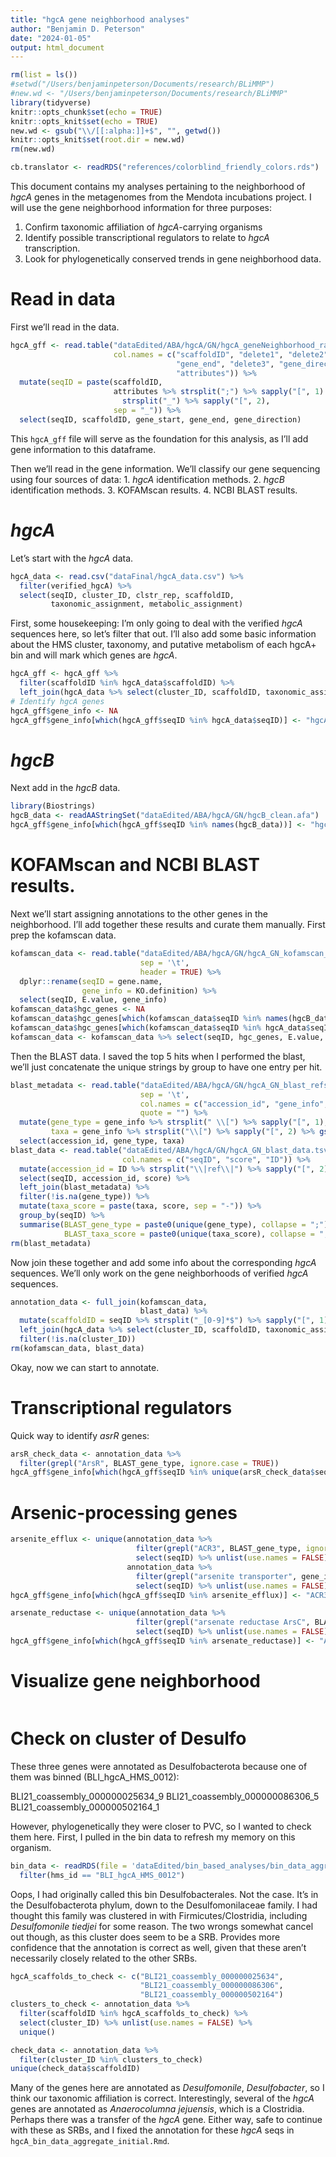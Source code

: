 ```yaml
---
title: "hgcA gene neighborhood analyses"
author: "Benjamin D. Peterson"
date: "2024-01-05"
output: html_document
---
```


```r
rm(list = ls())
#setwd("/Users/benjaminpeterson/Documents/research/BLiMMP")
#new.wd <- "/Users/benjaminpeterson/Documents/research/BLiMMP"
library(tidyverse)
knitr::opts_chunk$set(echo = TRUE)
knitr::opts_knit$set(echo = TRUE)
new.wd <- gsub("\\/[[:alpha:]]+$", "", getwd())
knitr::opts_knit$set(root.dir = new.wd)
rm(new.wd)
```
```r
cb.translator <- readRDS("references/colorblind_friendly_colors.rds")
```

This document contains my analyses pertaining to the neighborhood of *hgcA* genes in the metagenomes from the Mendota incubations project. I will use the gene neighborhood information for three purposes:

1. Confirm taxonomic affiliation of *hgcA*-carrying organisms
2. Identify possible transcriptional regulators to relate to *hgcA* transcription.
3. Look for phylogenetically conserved trends in gene neighborhood data.

# Read in data

First we'll read in the data.

```r
hgcA_gff <- read.table("dataEdited/ABA/hgcA/GN/hgcA_geneNeighborhood_raw.gff",
                       col.names = c("scaffoldID", "delete1", "delete2", "gene_start",
                                     "gene_end", "delete3", "gene_direction", "delete4",
                                     "attributes")) %>%
  mutate(seqID = paste(scaffoldID,
                       attributes %>% strsplit(";") %>% sapply("[", 1) %>%
                         strsplit("_") %>% sapply("[", 2),
                       sep = "_")) %>%
  select(seqID, scaffoldID, gene_start, gene_end, gene_direction)
```

This `hgcA_gff` file will serve as the foundation for this analysis, as I'll add gene information to this dataframe.

Then we'll read in the gene information. We'll classify our gene sequencing using four sources of data:
1. *hgcA* identification methods.
2. *hgcB* identification methods.
3. KOFAMscan results.
4. NCBI BLAST results.

# *hgcA*

Let's start with the *hgcA* data.

```r
hgcA_data <- read.csv("dataFinal/hgcA_data.csv") %>%
  filter(verified_hgcA) %>%
  select(seqID, cluster_ID, clstr_rep, scaffoldID,
         taxonomic_assignment, metabolic_assignment)
```

First, some housekeeping: I'm only going to deal with the verified *hgcA* sequences here, so let's filter that out.
I'll also add some basic information about the HMS cluster, taxonomy, and putative metabolism of each hgcA+ bin and will mark which genes are *hgcA*.

```r
hgcA_gff <- hgcA_gff %>%
  filter(scaffoldID %in% hgcA_data$scaffoldID) %>%
  left_join(hgcA_data %>% select(cluster_ID, scaffoldID, taxonomic_assignment, metabolic_assignment))
# Identify hgcA genes
hgcA_gff$gene_info <- NA
hgcA_gff$gene_info[which(hgcA_gff$seqID %in% hgcA_data$seqID)] <- "hgcA"
```

# *hgcB*

Next add in the *hgcB* data.

```r
library(Biostrings)
hgcB_data <- readAAStringSet("dataEdited/ABA/hgcA/GN/hgcB_clean.afa")
hgcA_gff$gene_info[which(hgcA_gff$seqID %in% names(hgcB_data))] <- "hgcB"
```

# KOFAMscan and NCBI BLAST results.

Next we'll start assigning annotations to the other genes in the neighborhood.
I'll add together these results and curate them manually.
First prep the kofamscan data.

```r
kofamscan_data <- read.table("dataEdited/ABA/hgcA/GN/hgcA_GN_kofamscan_qualityHits_clean.tsv",
                             sep = '\t',
                             header = TRUE) %>%
  dplyr::rename(seqID = gene.name,
                gene_info = KO.definition) %>%
  select(seqID, E.value, gene_info)
kofamscan_data$hgc_genes <- NA
kofamscan_data$hgc_genes[which(kofamscan_data$seqID %in% names(hgcB_data))] <- "hgcB"
kofamscan_data$hgc_genes[which(kofamscan_data$seqID %in% hgcA_data$seqID)] <- "hgcA"
kofamscan_data <- kofamscan_data %>% select(seqID, hgc_genes, E.value, gene_info)
```

Then the BLAST data.
I saved the top 5 hits when I performed the blast, we'll just concatenate the unique strings by group to have one entry per hit.

```r
blast_metadata <- read.table("dataEdited/ABA/hgcA/GN/hgcA_GN_blast_refseq_data.tsv",
                             sep = '\t',
                             col.names = c("accession_id", "gene_info", "taxid"),
                             quote = "") %>%
  mutate(gene_type = gene_info %>% strsplit(" \\[") %>% sapply("[", 1),
         taxa = gene_info %>% strsplit("\\[") %>% sapply("[", 2) %>% gsub("\\]", "", .)) %>%
  select(accession_id, gene_type, taxa)
blast_data <- read.table("dataEdited/ABA/hgcA/GN/hgcA_GN_blast_data.tsv",
                         col.names = c("seqID", "score", "ID")) %>%
  mutate(accession_id = ID %>% strsplit("\\|ref\\|") %>% sapply("[", 2) %>% gsub("\\|", "", .)) %>%
  select(seqID, accession_id, score) %>%
  left_join(blast_metadata) %>%
  filter(!is.na(gene_type)) %>%
  mutate(taxa_score = paste(taxa, score, sep = "-")) %>%
  group_by(seqID) %>%
  summarise(BLAST_gene_type = paste0(unique(gene_type), collapse = ";"),
            BLAST_taxa_score = paste0(unique(taxa_score), collapse = ";"))
rm(blast_metadata)
```

Now join these together and add some info about the corresponding *hgcA* sequences.
We'll only work on the gene neighborhoods of verified *hgcA* sequences.

```r
annotation_data <- full_join(kofamscan_data,
                             blast_data) %>%
  mutate(scaffoldID = seqID %>% strsplit("_[0-9]*$") %>% sapply("[", 1)) %>%
  left_join(hgcA_data %>% select(cluster_ID, scaffoldID, taxonomic_assignment, metabolic_assignment)) %>%
  filter(!is.na(cluster_ID))
rm(kofamscan_data, blast_data)
```

Okay, now we can start to annotate.

# Transcriptional regulators

Quick way to identify *asrR* genes:

```r
arsR_check_data <- annotation_data %>%
  filter(grepl("ArsR", BLAST_gene_type, ignore.case = TRUE))
hgcA_gff$gene_info[which(hgcA_gff$seqID %in% unique(arsR_check_data$seqID))] <- "arsR-like"
```
 

# Arsenic-processing genes

```r
arsenite_efflux <- unique(annotation_data %>%
                            filter(grepl("ACR3", BLAST_gene_type, ignore.case = TRUE)) %>%
                            select(seqID) %>% unlist(use.names = FALSE),
                          annotation_data %>%
                            filter(grepl("arsenite transporter", gene_info, ignore.case = TRUE)) %>%
                            select(seqID) %>% unlist(use.names = FALSE))
hgcA_gff$gene_info[which(hgcA_gff$seqID %in% arsenite_efflux)] <- "ACR3_arsenite_efflux"
```


```r
arsenate_reductase <- unique(annotation_data %>%
                            filter(grepl("arsenate reductase ArsC", BLAST_gene_type, ignore.case = TRUE)) %>%
                            select(seqID) %>% unlist(use.names = FALSE))
hgcA_gff$gene_info[which(hgcA_gff$seqID %in% arsenate_reductase)] <- "ArsC_arsenate_reductase"
```


# Visualize gene neighborhood

```r

```



# Check on cluster of Desulfo

These three genes were annotated as Desulfobacterota because one of them was binned (BLI_hgcA_HMS_0012):

BLI21_coassembly_000000025634_9
BLI21_coassembly_000000086306_5
BLI21_coassembly_000000502164_1

However, phylogenetically they were closer to PVC, so I wanted to check them here.
First, I pulled in the bin data to refresh my memory on this organism.

```r
bin_data <- readRDS(file = 'dataEdited/bin_based_analyses/bin_data_aggregate_2_metabolism.rds') %>%
  filter(hms_id == "BLI_hgcA_HMS_0012")
```

Oops, I had originally called this bin Desulfobacterales.
Not the case.
It's in the Desulfobacterota phylum, down to the Desulfomonilaceae family.
I had thought this family was clustered in with Firmicutes/Clostridia, including *Desulfomonile tiedjei* for some reason.
The two wrongs somewhat cancel out though, as this cluster does seem to be a SRB.
Provides more confidence that the annotation is correct as well, given that these aren't necessarily closely related to the other SRBs. 

```r
hgcA_scaffolds_to_check <- c("BLI21_coassembly_000000025634",
                             "BLI21_coassembly_000000086306",
                             "BLI21_coassembly_000000502164")
clusters_to_check <- annotation_data %>%
  filter(scaffoldID %in% hgcA_scaffolds_to_check) %>%
  select(cluster_ID) %>% unlist(use.names = FALSE) %>%
  unique()

check_data <- annotation_data %>%
  filter(cluster_ID %in% clusters_to_check)
unique(check_data$scaffoldID)
```

Many of the genes here are annotated as *Desulfomonile*, *Desulfobacter*, so I think our taxonomic affiliation is correct.
Interestingly, several of the *hgcA* genes are annotated as *Anaerocolumna jejuensis*, which is a Clostridia.
Perhaps there was a transfer of the *hgcA* gene.
Either way, safe to continue with these as SRBs, and I fixed the annotation for these *hgcA* seqs in `hgcA_bin_data_aggregate_initial.Rmd`.

